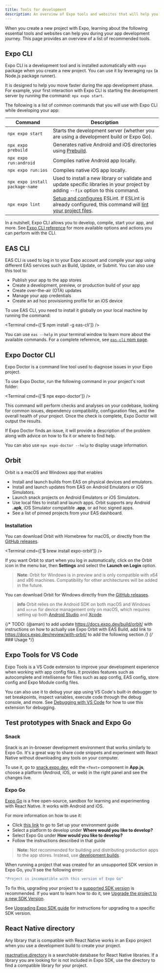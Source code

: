 ```yaml
---
title: Tools for development
description: An overview of Expo tools and websites that will help you during various aspects of your project-building journey.
---
```




When you create a new project with Expo, learning about the following essential tools and websites can help you during your app development journey. This page provides an overview of a list of recommended tools.

## Expo CLI

Expo CLI is a development tool and is installed automatically with `expo` package when you create a new project. You can use it by leveraging `npx` (a Node.js package runner).

It is designed to help you move faster during the app development phase. For example, your first interaction with Expo CLI is starting the development server by running the command: `npx expo start`.

The following is a list of common commands that you will use with Expo CLI while developing your app:

| Command                         | Description                                                                                                                                                      |
| ------------------------------- | ---------------------------------------------------------------------------------------------------------------------------------------------------------------- |
| `npx expo start`                | Starts the development server (whether you are using a development build or Expo Go).                                                                            |
| `npx expo prebuild`             | Generates native Android and iOS directories using [Prebuild](/workflow/prebuild/).                                                                              |
| `npx expo run:android`          | Compiles native Android app locally.                                                                                                                             |
| `npx expo run:ios`              | Compiles native iOS app locally.                                                                                                                                 |
| `npx expo install package-name` | Used to install a new library or validate and update specific libraries in your project by adding `--fix` option to this command.                                |
| `npx expo lint`                 | [Setup and configures](/guides/using-eslint/) ESLint. If ESLint is already configured, this command will [lint your project files](/guides/using-eslint/#usage). |

In a nutshell, Expo CLI allows you to develop, compile, start your app, and more. See [Expo CLI reference](/more/expo-cli/) for more available options and actions you can perform with the CLI.

## EAS CLI

EAS CLI is used to log in to your Expo account and compile your app using different EAS services such as Build, Update, or Submit. You can also use this tool to:

- Publish your app to the app stores
- Create a development, preview, or production build of your app
- Create over-the-air (OTA) updates
- Manage your app credentials
- Create an ad hoc provisioning profile for an iOS device

To use EAS CLI, you need to install it globally on your local machine by running the command:

<Terminal cmd={['$ npm install -g eas-cli']} />

You can use `eas --help` in your terminal window to learn more about the available commands. For a complete reference, see [`eas-cli` npm page](https://www.npmjs.com/package/eas-cli).

## Expo Doctor CLI

Expo Doctor is a command line tool used to diagnose issues in your Expo project.

To use Expo Doctor, run the following command in your project's root folder:

<Terminal cmd={['$ npx expo-doctor']} />

This command will perform checks and analyses on your codebase, looking for common issues, dependency compatibility, configuration files, and the overall health of your project. Once the check is complete, Expo Doctor will output the results.

If Expo Doctor finds an issue, it will provide a description of the problem along with advice on how to fix it or where to find help.

You can also use `npx expo-doctor --help` to display usage information.

## Orbit

Orbit is a macOS and Windows app that enables

- Install and launch builds from EAS on physical devices and emulators.
- Install and launch updates from EAS on Android Emulators or iOS Simulators.
- Launch snack projects on Android Emulators or iOS Simulators.
- Use local files to install and launch apps. Orbit supports any Android **.apk**, iOS Simulator compatible **.app**, or ad hoc signed apps.
- See a list of pinned projects from your EAS dashboard.

<ContentSpotlight file="orbit/basic-features.mp4" />

### Installation

<Tabs>

<Tab label="macOS">

You can download Orbit with Homebrew for macOS, or directly from the [GitHub releases](https://github.com/expo/orbit/releases).

<Terminal cmd={['$ brew install expo-orbit']} />

If you want Orbit to start when you log in automatically, click on the Orbit icon in the menu bar, then **Settings** and select the **Launch on Login** option.

</Tab>

<Tab label="Windows">

> **Note**: Orbit for Windows is in preview and is only compatible with x64 and x86 machines. Compatibility for other architectures will be added in the future.

You can download Orbit for Windows directly from the [GitHub releases](https://github.com/expo/orbit/releases).

</Tab>

</Tabs>

> **info** Orbit relies on the Android SDK on both macOS and Windows and `xcrun` for device management only on macOS, which requires setting up both [Android Studio](/workflow/android-studio-emulator/) and [Xcode](/workflow/ios-simulator/).

{/* TODO: (@aman) to add update https://docs.expo.dev/build/orbit/ with instructions on how to actually use Expo Orbit with EAS Build, add link to https://docs.expo.dev/review/with-orbit/ to add the following section */}
{/* ### Usage */}

## Expo Tools for VS Code

Expo Tools is a VS Code extension to improve your development experience when working with app config files. It provides features such as autocomplete and intellisense for files such as app config, EAS config, store config and Expo Module config files.

<BoxLink
  title="Install Expo Tools VS Code extension"
  description="Use this link to install the extension or search Expo Tools directly in your VS Code editor."
  href="https://marketplace.visualstudio.com/items?itemName=expo.vscode-expo-tools"
  Icon={CodeBrowserIcon}
/>

You can also use it to debug your app using VS Code's built-in debugger to set breakpoints, inspect variables, execute code through the debug console, and more. See [Debugging with VS Code](/debugging/tools/#debugging-with-vs-code) for how to use this extension for debugging.

## Test prototypes with Snack and Expo Go

### Snack

Snack is an in-browser development environment that works similarly to Expo Go. It's a great way to share code snippets and experiment with React Native without downloading any tools on your computer.

To use it, go to [snack.expo.dev](https://snack.expo.dev/), edit the `<Text>` component in **App.js**, choose a platform (Android, iOS, or web) in the right panel and see the changes live.

### Expo Go

[Expo Go](https://expo.dev/go) is a free open-source, sandbox for learning and experimenting with React Native. It works with Android and iOS.

For more information on how to use it:

- Click [this link](/get-started/set-up-your-environment/?mode=expo-go) to go to Set up your environment guide
- Select a platform to develop under **Where would you like to develop?**
- Select Expo Go under **How would you like to develop?**
- Follow the instructions described in that guide

> **Note:** Not recommended for building and distributing production apps to the app stores. Instead, use [development builds](/get-started/set-up-your-environment/?mode=development-build).

<Collapsible summary="What if I open a project with an unsupported SDK version?">

When running a project that was created for an unsupported SDK version in Expo Go, you'll see the following error:

```sh
"Project is incompatible with this version of Expo Go"
```

To fix this, upgrading your project to a [supported SDK version](/versions/latest/#each-expo-sdk-version-depends-on-a-react-native-version) is recommended. If you want to learn how to do it, see [Upgrade the project to a new SDK Version](#how-do-i-upgrade-my-project-from).

</Collapsible>

<Collapsible summary="How do I upgrade my project from an unsupported SDK version?">

See [Upgrading Expo SDK guide](/workflow/upgrading-expo-sdk-walkthrough) for instructions for upgrading to a specific SDK version.

</Collapsible>

## React Native directory

Any library that is compatible with React Native works in an Expo project when you use a development build to create your project.

[reactnative.directory](https://reactnative.directory/) is a searchable database for React Native libraries. If a library you are looking for is not included in Expo SDK, use the directory to find a compatible library for your project.

<BoxLink
  title="Use libraries"
  description="See this guide to learn more about the difference between React Native core libraries, Expo SDK libraries, and third-party libraries. It also explains how to determine third-party library compatibility."
  href="/workflow/using-libraries/"
  Icon={BookOpen02Icon}
/>
